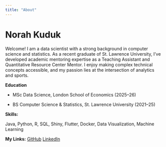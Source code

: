 ```yaml
---
title: "About"
---
```


# Norah Kuduk

Welcome! I am a data scientist with a strong background in computer science and statistics. As a recent graduate of St. Lawrence University, I've developed academic mentoring expertise as a Teaching Assistant and Quantitative Resource Center Mentor. I enjoy making complex technical concepts accessible, and my passion lies at the intersection of analytics and sports.

**Education**

- MSc Data Science, London School of Economics (2025–26)

- BS Computer Science & Statistics, St. Lawrence University (2021–25)

**Skills:**  

Java, Python, R, SQL, Shiny, Flutter, Docker, Data Visualization, Machine Learning

**My Links:**
[GitHub](https://github.com/norah-kuduk)
[LinkedIn](https://www.linkedin.com/in/norah-kuduk/)  
